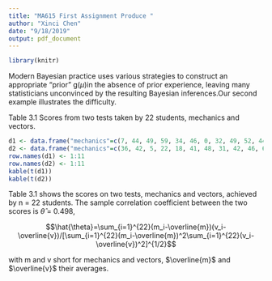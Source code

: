 ```yaml
---
title: "MA615 First Assignment Produce "
author: "Xinci Chen"
date: "9/18/2019"
output: pdf_document
---
```


```r
library(knitr)
```

Modern Bayesian practice uses various strategies to construct an appropriate “prior” g($\mu$)in the absence of prior experience, leaving many statisticians unconvinced by the resulting Bayesian inferences.Our second example illustrates the difficulty.

Table 3.1 Scores from two tests taken by 22 students, mechanics and vectors.
```r
d1 <- data.frame("mechanics"=c(7, 44, 49, 59, 34, 46, 0, 32, 49, 52, 44),"vectors"= c(51, 69, 41, 70, 42, 40, 40, 45, 57, 64, 61)) 
d2 <- data.frame("mechanics"=c(36, 42, 5, 22, 18, 41, 48, 31, 42, 46, 63),"vectors"= c(59, 60, 30, 58, 51, 63, 38, 42, 69, 49, 63))
row.names(d1) <- 1:11
row.names(d2) <- 1:11
kable(t(d1))
kable(t(d2))
```

Table 3.1 shows the scores on two tests, mechanics and vectors, achieved by n = 22 students. The sample correlation coefficient between the two scores is $\hat{\theta}$ = 0.498,

$$\hat{\theta}=\sum_{i=1}^{22}(m_i-\overline{m})(v_i-\overline{v})/[\sum_{i=1}^{22}(m_i-\overline{m})^2\sum_{i=1}^{22}(v_i-\overline{v})^2]^{1/2}$$

with m and v short for mechanics and vectors, $\overline{m}$ and $\overline{v}$ their averages.